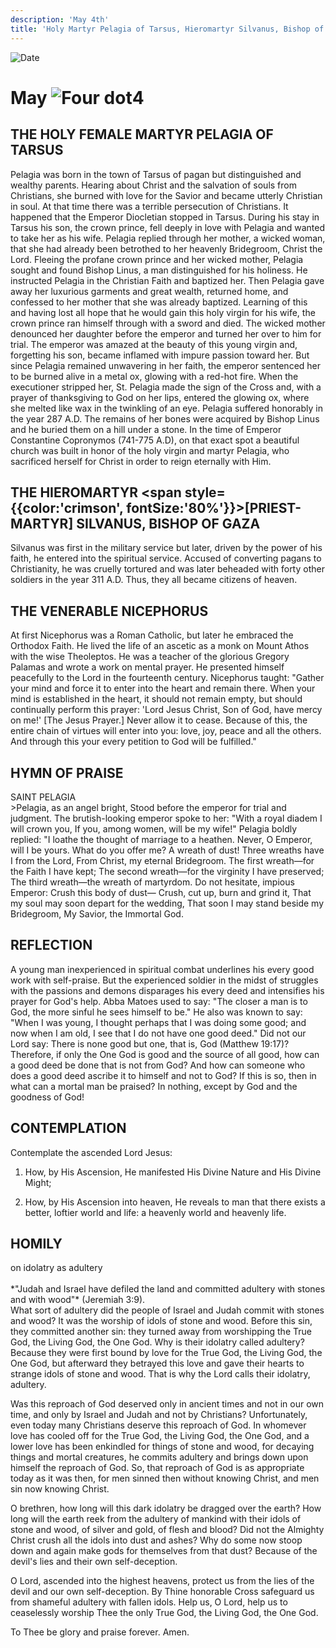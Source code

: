```yaml
---
description: 'May 4th'
title: 'Holy Martyr Pelagia of Tarsus, Hieromartyr Silvanus, Bishop of Gaza, Venerable Nicephorus'
---
```


<RunningHead />
<Image src="/title-imprint.png" height={68} width={50} alt="Date" className="title-imprint"/>

# <div id="date">May <Image className="four-dot" src="/four-dot.png" height={15} width={15} alt="Four dot" />4</div>

## THE HOLY FEMALE MARTYR PELAGIA OF TARSUS

Pelagia was born in the town of Tarsus of pagan but distinguished and wealthy parents. Hearing about Christ and the salvation of souls from Christians, she burned with love for the Savior and became utterly Christian in soul. At that time there was a terrible persecution of Christians. It happened that the Emperor Diocletian stopped in Tarsus. During his stay in Tarsus his son, the crown prince, fell deeply in love with Pelagia and wanted to take her as his wife. Pelagia replied through her mother, a wicked woman, that she had already been betrothed to her heavenly Bridegroom, Christ the Lord. Fleeing the profane crown prince and her wicked mother, Pelagia sought and found Bishop Linus, a man distinguished for his holiness. He instructed Pelagia in the Christian Faith and baptized her. Then Pelagia gave away her luxurious garments and great wealth, returned home, and confessed to her mother that she was already baptized. Learning of this and having lost all hope that he would gain this holy virgin for his wife, the crown prince ran himself through with a sword and died. The wicked mother denounced her daughter before the emperor and turned her over to him for trial. The emperor was amazed at the beauty of this young virgin and, forgetting his son, became inflamed with impure passion toward her. But since Pelagia remained unwavering in her faith, the emperor sentenced her to be burned alive in a metal ox, glowing with a red-hot fire. When the executioner stripped her, St. Pelagia made the sign of the Cross and, with a prayer of thanksgiving to God on her lips, entered the glowing ox, where she melted like wax in the twinkling of an eye. Pelagia suffered honorably in the year 287 A.D. The remains of her bones were acquired by Bishop Linus and he buried them on a hill under a stone. In the time of Emperor Constantine Copronymos (741-775 A.D), on that exact spot a beautiful church was built in honor of the holy virgin and martyr Pelagia, who sacrificed herself for Christ in order to reign eternally with Him.

## THE HIEROMARTYR <span style={{color:'crimson', fontSize:'80%'}}>[PRIEST-MARTYR]</span> SILVANUS, BISHOP OF GAZA

Silvanus was first in the military service but later, driven by the power of his faith, he entered into the spiritual service. Accused of converting pagans to Christianity, he was cruelly tortured and was later beheaded with forty other soldiers in the year 311 A.D. Thus, they all became citizens of heaven.

## THE VENERABLE NICEPHORUS

At first Nicephorus was a Roman Catholic, but later he embraced the Orthodox Faith. He lived the life of an ascetic as a monk on Mount Athos with the wise Theoleptos. He was a teacher of the glorious Gregory Palamas and wrote a work on mental prayer. He presented himself peacefully to the Lord in the fourteenth century. Nicephorus taught: "Gather your mind and force it to enter into the heart and remain there. When your mind is established in the heart, it should not remain empty, but should continually perform this prayer: 'Lord Jesus Christ, Son of God, have mercy on me!' [The Jesus Prayer.] Never allow it to cease. Because of this, the entire chain of virtues will enter into you: love, joy, peace and all the others. And through this your every petition to God will be fulfilled."


## HYMN OF PRAISE
<div style={{textAlign:'center', color:'crimson', fontWeight:'bold'}}>
SAINT PELAGIA
</div>
>Pelagia, as an angel bright,  
Stood before the emperor for trial and judgment.  
The brutish-looking emperor spoke to her:  
"With a royal diadem I will crown you,  
If you, among women, will be my wife!"  
Pelagia boldly replied:  
"I loathe the thought of marriage to a heathen.  
Never, O Emperor, will I be yours.  
What do you offer me? A wreath of dust!  
Three wreaths have I from the Lord,  
From Christ, my eternal Bridegroom.  
The first wreath—for the Faith I have kept;  
The second wreath—for the virginity I have preserved;  
The third wreath—the wreath of martyrdom.  
Do not hesitate, impious Emperor:  
Crush this body of dust—  
Crush, cut up, burn and grind it,  
That my soul may soon depart for the wedding,  
That soon I may stand beside my Bridegroom,  
My Savior, the Immortal God.  


## REFLECTION

A young man inexperienced in spiritual combat underlines his every good work with self-praise. But the experienced soldier in the midst of struggles with the passions and demons disparages his every deed and intensifies his prayer for God's help. Abba Matoes used to say: "The closer a man is to God, the more sinful he sees himself to be." He also was known to say: "When I was young, I thought perhaps that I was doing some good; and now when I am old, I see that I do not have one good deed." Did not our Lord say: There is none good but one, that is, God (Matthew 19:17)? Therefore, if only the One God is good and the source of all good, how can a good deed be done that is not from God? And how can someone who does a good deed ascribe it to himself and not to God? If this is so, then in what can a mortal man be praised? In nothing, except by God and the goodness of God!


## CONTEMPLATION

Contemplate the ascended Lord Jesus:

1. How, by His Ascension, He manifested His Divine Nature and His Divine Might;

2. How, by His Ascension into heaven, He reveals to man that there exists a better, loftier world and life: a heavenly world and heavenly life.


## HOMILY
<div style={{textAlign:'center', color:'crimson', fontWeight:'bold'}}>
on idolatry as adultery
</div><br />
<div style={{textAlign:'right'}}>
*"Judah and Israel have defiled the land and committed adultery with stones and with wood"* (Jeremiah 3:9).
</div>
What sort of adultery did the people of Israel and Judah commit with stones and wood? It was the worship of idols of stone and wood. Before this sin, they committed another sin: they turned away from worshipping the True God, the Living God, the One God. Why is their idolatry called adultery? Because they were first bound by love for the True God, the Living God, the One God, but afterward they betrayed this love and gave their hearts to strange idols of stone and wood. That is why the Lord calls their idolatry, adultery.

Was this reproach of God deserved only in ancient times and not in our own time, and only by Israel and Judah and not by Christians? Unfortunately, even today many Christians deserve this reproach of God. In whomever love has cooled off for the True God, the Living God, the One God, and a lower love has been enkindled for things of stone and wood, for decaying things and mortal creatures, he commits adultery and brings down upon himself the reproach of God. So, that reproach of God is as appropriate today as it was then, for men sinned then without knowing Christ, and men sin now knowing Christ.

O brethren, how long will this dark idolatry be dragged over the earth? How long will the earth reek from the adultery of mankind with their idols of stone and wood, of silver and gold, of flesh and blood? Did not the Almighty Christ crush all the idols into dust and ashes? Why do some now stoop down and again make gods for themselves from that dust? Because of the devil's lies and their own self-deception.

O Lord, ascended into the highest heavens, protect us from the lies of the devil and our own self-deception. By Thine honorable Cross safeguard us from shameful adultery with fallen idols. Help us, O Lord, help us to ceaselessly worship Thee the only True God, the Living God, the One God.

To Thee be glory and praise forever. Amen.
